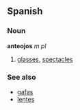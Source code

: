 ==Spanish==
===Noun===
'''anteojos''' ''m pl''

# [[glasses]], [[spectacles]]

===See also===
*[[gafas]]
*[[lente]]s